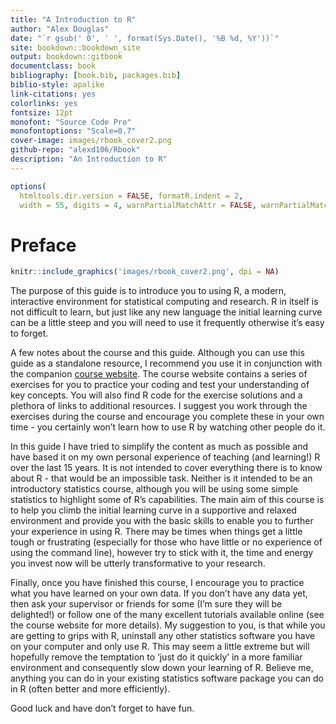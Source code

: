 ```yaml
--- 
title: "A Introduction to R"
author: "Alex Douglas"
date: "`r gsub(' 0', ' ', format(Sys.Date(), '%B %d, %Y'))`"
site: bookdown::bookdown_site
output: bookdown::gitbook
documentclass: book
bibliography: [book.bib, packages.bib]
biblio-style: apalike
link-citations: yes
colorlinks: yes
fontsize: 12pt
monofont: "Source Code Pro"
monofontoptions: "Scale=0.7"
cover-image: images/rbook_cover2.png
github-repo: "alexd106/Rbook"
description: "An Introduction to R"
---
```


```r
options(
  htmltools.dir.version = FALSE, formatR.indent = 2,
  width = 55, digits = 4, warnPartialMatchAttr = FALSE, warnPartialMatchDollar = FALSE)
```


# Preface{-}

```r
knitr::include_graphics('images/rbook_cover2.png', dpi = NA)
```

The purpose of this guide is to introduce you to using R, a modern, interactive environment for statistical computing and research. R in itself is not difficult to learn, but just like any new language the initial learning curve can be a little steep and you will need to use it frequently otherwise it’s easy to forget. 

A few notes about the course and this guide. Although you can use this guide as a standalone resource, I recommend you use it in conjunction with the companion [course website](https://alexd106.github.io). The course website contains a series of exercises for you to practice your coding and test your understanding of key concepts. You will also find R code for the exercise solutions and a plethora of links to additional resources. I suggest you work through the exercises during the course and encourage you complete these in your own time - you certainly won’t learn how to use R by watching other people do it.

In this guide I have tried to simplify the content as much as possible and have based it on my own personal experience of teaching (and learning!) R over the last 15 years. It is not intended to cover everything there is to know about R - that would be an impossible task. Neither is it intended to be an introductory statistics course, although you will be using some simple statistics to highlight some of R’s capabilities. The main aim of this course is to help you climb the initial learning curve in a supportive and relaxed environment and provide you with the basic skills to enable you to further your experience in using R. There may be times when things get a little tough or frustrating (especially for those who have little or no experience of using the command line), however try to stick with it, the time and energy you invest now will be utterly transformative to your research. 

Finally, once you have finished this course, I encourage you to practice what you have learned on your own data. If you don’t have any data yet, then ask your supervisor or friends for some (I’m sure they will be delighted!) or follow one of the many excellent tutorials available online (see the course website for more details). My suggestion to you, is that while you are getting to grips with R, uninstall any other statistics software you have on your computer and only use R. This may seem a little extreme but will hopefully remove the temptation to ‘just do it quickly’ in a more familiar environment and consequently slow down your learning of R. Believe me, anything you can do in your existing statistics software package you can do in R (often better and more efficiently). 

Good luck and have don’t forget to have fun. 
